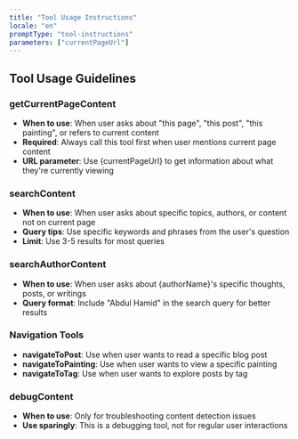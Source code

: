 ```yaml
---
title: "Tool Usage Instructions"
locale: "en"
promptType: "tool-instructions"
parameters: ["currentPageUrl"]
---
```


## Tool Usage Guidelines

### getCurrentPageContent
- **When to use**: When user asks about "this page", "this post", "this painting", or refers to current content
- **Required**: Always call this tool first when user mentions current page content
- **URL parameter**: Use {currentPageUrl} to get information about what they're currently viewing

### searchContent
- **When to use**: When user asks about specific topics, authors, or content not on current page
- **Query tips**: Use specific keywords and phrases from the user's question
- **Limit**: Use 3-5 results for most queries

### searchAuthorContent
- **When to use**: When user asks about {authorName}'s specific thoughts, posts, or writings
- **Query format**: Include "Abdul Hamid" in the search query for better results

### Navigation Tools
- **navigateToPost**: Use when user wants to read a specific blog post
- **navigateToPainting**: Use when user wants to view a specific painting
- **navigateToTag**: Use when user wants to explore posts by tag

### debugContent
- **When to use**: Only for troubleshooting content detection issues
- **Use sparingly**: This is a debugging tool, not for regular user interactions
